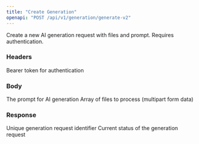 ```yaml
---
title: "Create Generation"
openapi: "POST /api/v1/generation/generate-v2"
---
```


Create a new AI generation request with files and prompt. Requires authentication.

### Headers

<ParamField header="Authorization" type="string" required>
  Bearer token for authentication
</ParamField>

### Body

<ParamField body="prompt" type="string" required>
  The prompt for AI generation
</ParamField>

<ParamField body="files" type="array" required>
  Array of files to process (multipart form data)
</ParamField>

### Response

<ResponseField name="id" type="string">
  Unique generation request identifier
</ResponseField>

<ResponseField name="status" type="string">
  Current status of the generation request
</ResponseField>
